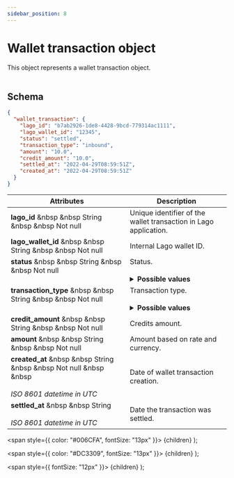 ```yaml
---
sidebar_position: 8
---
```


# Wallet transaction object

This object represents a wallet transaction object.<br></br>

## Schema

```json
{
  "wallet_transaction": {
    "lago_id": "b7ab2926-1de8-4428-9bcd-779314ac1111",
    "lago_wallet_id": "12345",
    "status": "settled",
    "transaction_type": "inbound",
    "amount": "10.0",
    "credit_amount": "10.0",
    "settled_at": "2022-04-29T08:59:51Z",
    "created_at": "2022-04-29T08:59:51Z"
  }
}
```

| Attributes | Description |
| -----------| ----------- |
| **lago_id** &nbsp &nbsp <Type>String</Type> &nbsp &nbsp <NotNullable>Not null</NotNullable> | Unique identifier of the wallet transaction in Lago application. |
| **lago_wallet_id** &nbsp &nbsp <Type>String</Type> &nbsp &nbsp <NotNullable>Not null</NotNullable> | Internal Lago wallet ID. |
| **status** &nbsp &nbsp <Type>String</Type> &nbsp &nbsp <NotNullable>Not null</NotNullable><br></br> | Status. <br></br> <details><summary>**Possible values**</summary><div>- `pending`<br></br>- `settled`<div></div></div></details> |
| **transaction_type** &nbsp &nbsp <Type>String</Type> &nbsp &nbsp <NotNullable>Not null</NotNullable><br></br> | Transaction type. <br></br> <details><summary>**Possible values**</summary><div>- `inbound (increasing balance)`<br></br>- `outbound (decreasing balance)`<div></div></div></details> |
| **credit_amount** &nbsp &nbsp <Type>String</Type> &nbsp &nbsp <NotNullable>Not null</NotNullable> | Credits amount. |
| **amount** &nbsp &nbsp <Type>String</Type> &nbsp &nbsp <NotNullable>Not null</NotNullable> | Amount based on rate and currency. |
| **created_at** &nbsp &nbsp <Type>String</Type> &nbsp &nbsp <NotNullable>Not null</NotNullable> &nbsp &nbsp <br></br><Comment>*ISO 8601 datetime in UTC*</Comment> | Date of wallet transaction creation. |
| **settled_at** &nbsp &nbsp <Type>String</Type> <br></br><Comment>*ISO 8601 datetime in UTC*</Comment> | Date the transaction was settled. |



  <span
    style={{
      color: "#006CFA",
      fontSize: "13px"
    }}>
    {children}
  </span>
);

  <span
    style={{
      color: "#DC3309",
      fontSize: "13px"
    }}>
    {children}
  </span>
);

  <span
    style={{
      fontSize: "12px"
    }}>
    {children}
  </span>
);
